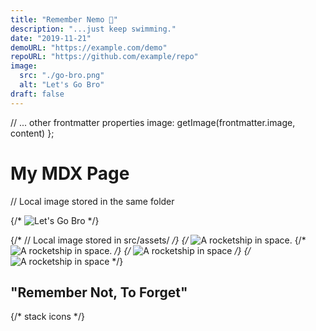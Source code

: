 ```yaml
---
title: "Remember Nemo 🎣"
description: "...just keep swimming."
date: "2019-11-21"
demoURL: "https://example.com/demo"
repoURL: "https://github.com/example/repo"
image:
  src: "./go-bro.png"
  alt: "Let's Go Bro"
draft: false
---
```


  // ... other frontmatter properties
  image: getImage(frontmatter.image, content)
};

# My MDX Page

// Local image stored in the same folder





{/* ![Let's Go Bro](./go-bro.png) */}

{/* // Local image stored in src/assets/ */}
{/* <Image src={rocket} alt="A rocketship in space." />
{/* <img src={rocket.src} alt="A rocketship in space." /> */}
{/* ![A rocketship in space](../../assets/go-bro.png) */}
{/* ![A rocketship in space](./go-bro.png) */}


## "Remember Not, To Forget"
{/* stack icons  */}